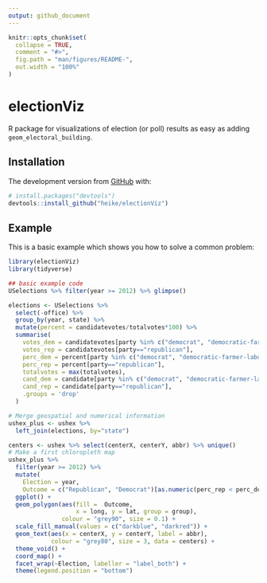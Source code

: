 ```yaml
---
output: github_document
---
```


<!-- README.md is generated from README.Rmd. Please edit that file -->



```r
knitr::opts_chunk$set(
  collapse = TRUE,
  comment = "#>",
  fig.path = "man/figures/README-",
  out.width = "100%"
)
```

# electionViz

<!-- badges: start -->
<!-- badges: end -->

R package for visualizations of election (or poll) results as easy as adding `geom_electoral_building`.

## Installation

The development version from [GitHub](https://github.com/) with:

``` r
# install.packages("devtools")
devtools::install_github("heike/electionViz")
```
## Example

This is a basic example which shows you how to solve a common problem:

```r
library(electionViz)
library(tidyverse)

## basic example code
USelections %>% filter(year >= 2012) %>% glimpse()

elections <- USelections %>% 
  select(-office) %>%
  group_by(year, state) %>%
  mutate(percent = candidatevotes/totalvotes*100) %>%
  summarise(
    votes_dem = candidatevotes[party %in% c("democrat", "democratic-farmer-labor")],
    votes_rep = candidatevotes[party=="republican"],
    perc_dem = percent[party %in% c("democrat", "democratic-farmer-labor")],
    perc_rep = percent[party=="republican"],
    totalvotes = max(totalvotes),
    cand_dem = candidate[party %in% c("democrat", "democratic-farmer-labor")],
    cand_rep = candidate[party=="republican"],
    .groups = 'drop'
  )

# Merge geospatial and numerical information
ushex_plus <- ushex %>%
  left_join(elections, by="state")

centers <- ushex %>% select(centerX, centerY, abbr) %>% unique()
# Make a first chloropleth map
ushex_plus %>%
  filter(year >= 2012) %>%
  mutate(
    Election = year,
    Outcome = c("Republican", "Democrat")[as.numeric(perc_rep < perc_dem) + 1]) %>%
  ggplot() +
  geom_polygon(aes(fill =  Outcome, 
                   x = long, y = lat, group = group), 
               colour = "grey90", size = 0.1) +
  scale_fill_manual(values = c("darkblue", "darkred")) +
  geom_text(aes(x = centerX, y = centerY, label = abbr), 
            colour = "grey80", size = 3, data = centers) +
  theme_void() +
  coord_map() +
  facet_wrap(~Election, labeller = "label_both") +
  theme(legend.position = "bottom") 

```


